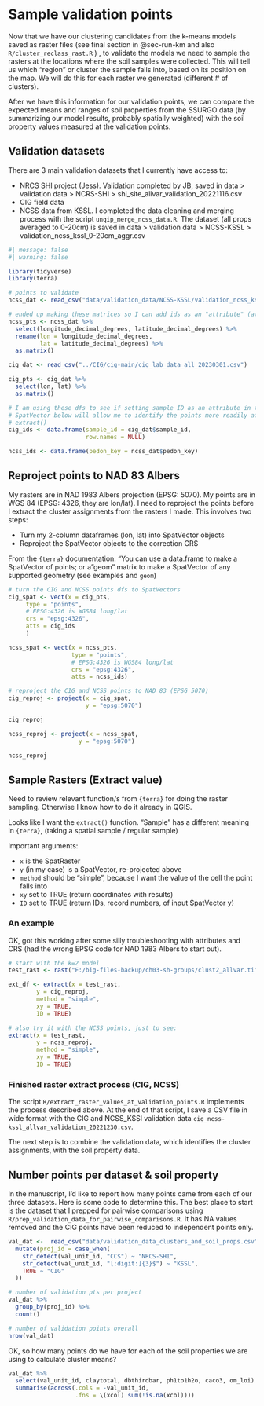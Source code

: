 # Sample validation points

Now that we have our clustering candidates from the k-means models saved as raster files (see final section in @sec-run-km and also `R/cluster_reclass_rast.R` ) , to validate the models we need to sample the rasters at the locations where the soil samples were collected.
This will tell us which "region" or cluster the sample falls into, based on its position on the map.
We will do this for each raster we generated (different \# of clusters).

After we have this information for our validation points, we can compare the expected means and ranges of soil properties from the SSURGO data (by summarizing our model results, probably spatially weighted) with the soil property values measured at the validation points.

## Validation datasets

There are 3 main validation datasets that I currently have access to:

-   NRCS SHI project (Jess). Validation completed by JB, saved in data \> validation data \> NCRS-SHI \> shi_site_allvar_validation_20221116.csv
-   CIG field data
-   NCSS data from KSSL. I completed the data cleaning and merging process with the script `unqip_merge_ncss_data.R`. The dataset (all props averaged to 0-20cm) is saved in data \> validation data \> NCSS-KSSL \> validation_ncss_kssl_0-20cm_aggr.csv

```r
#| message: false
#| warning: false

library(tidyverse)
library(terra)

# points to validate
ncss_dat <- read_csv("data/validation_data/NCSS-KSSL/validation_ncss_kssl_0-20cm_aggr.csv")

# ended up making these matrices so I can add ids as an "attribute" (atts) in the vect function 
ncss_pts <- ncss_dat %>% 
  select(longitude_decimal_degrees, latitude_decimal_degrees) %>% 
  rename(lon = longitude_decimal_degrees,
         lat = latitude_decimal_degrees) %>% 
  as.matrix()

cig_dat <- read_csv("../CIG/cig-main/cig_lab_data_all_20230301.csv")

cig_pts <- cig_dat %>% 
  select(lon, lat) %>% 
  as.matrix()

# I am using these dfs to see if setting sample ID as an attribute in the
# SpatVector below will allow me to identify the points more readily after
# extract()
cig_ids <- data.frame(sample_id = cig_dat$sample_id,
                      row.names = NULL)

ncss_ids <- data.frame(pedon_key = ncss_dat$pedon_key)
```

## Reproject points to NAD 83 Albers

My rasters are in NAD 1983 Albers projection (EPSG: 5070).
My points are in WGS 84 (EPSG: 4326, they are lon/lat).
I need to reproject the points before I extract the cluster assignments from the rasters I made.
This involves two steps:

-   Turn my 2-column dataframes (lon, lat) into SpatVector objects
-   Reproject the SpatVector objects to the correction CRS

From the `{terra}` documentation: "You can use a data.frame to make a SpatVector of points; or a"geom" matrix to make a SpatVector of any supported geometry (see examples and `geom`)

```r

# turn the CIG and NCSS points dfs to SpatVectors
cig_spat <- vect(x = cig_pts,
     type = "points",
     # EPSG:4326 is WGS84 long/lat
     crs = "epsg:4326",
     atts = cig_ids
     )

ncss_spat <- vect(x = ncss_pts,
                  type = "points",
                  # EPSG:4326 is WGS84 long/lat
                  crs = "epsg:4326",
                  atts = ncss_ids)

# reproject the CIG and NCSS points to NAD 83 (EPSG 5070)
cig_reproj <- project(x = cig_spat,
                      y = "epsg:5070")

cig_reproj

ncss_reproj <- project(x = ncss_spat,
                    y = "epsg:5070")

ncss_reproj


```

## Sample Rasters (Extract value)

Need to review relevant function/s from `{terra}` for doing the raster sampling.
Otherwise I know how to do it already in QGIS.

Looks like I want the `extract()` function.
"Sample" has a different meaning in `{terra}`, (taking a spatial sample / regular sample)

Important arguments:

-   `x` is the SpatRaster
-   `y` (in my case) is a SpatVector, re-projected above
-   `method` should be "simple", because I want the value of the cell the point falls into
-   `xy` set to TRUE (return coordinates with results)
-   `ID` set to TRUE (return IDs, record numbers, of input SpatVector y)

### An example

OK, got this working after some silly troubleshooting with attributes and CRS (had the wrong EPSG code for NAD 1983 Albers to start out).

```r
# start with the k=2 model
test_rast <- rast("F:/big-files-backup/ch03-sh-groups/clust2_allvar.tif")

ext_df <- extract(x = test_rast,
        y = cig_reproj,
        method = "simple",
        xy = TRUE,
        ID = TRUE)  

# also try it with the NCSS points, just to see:
extract(x = test_rast,
        y = ncss_reproj,
        method = "simple", 
        xy = TRUE,
        ID = TRUE)

```

### Finished raster extract process (CIG, NCSS)

The script `R/extract_raster_values_at_validation_points.R` implements the process described above.
At the end of that script, I save a CSV file in wide format with the CIG and NCSS_KSSl validation data `cig_ncss-kssl_allvar_validation_20221230.csv`.

The next step is to combine the validation data, which identifies the cluster assignments, with the soil property data.

## Number points per dataset & soil property

In the manuscript, I'd like to report how many points came from each of our three datasets.
Here is some code to determine this.
The best place to start is the dataset that I prepped for pairwise comparisons using `R/prep_validation_data_for_pairwise_comparisons.R`.
It has NA values removed and the CIG points have been reduced to independent points only.

```r

val_dat <-  read_csv("data/validation_data_clusters_and_soil_props.csv") %>% 
  mutate(proj_id = case_when(
    str_detect(val_unit_id, "CC$") ~ "NRCS-SHI",
    str_detect(val_unit_id, "[:digit:]{3}$") ~ "KSSL",
    TRUE ~ "CIG"
  ))

# number of validation pts per project
val_dat %>% 
  group_by(proj_id) %>% 
  count()

# number of validation points overall
nrow(val_dat)
```

OK, so how many points do we have for each of the soil properties we are using to calculate cluster means?

```r

val_dat %>% 
  select(val_unit_id, claytotal, dbthirdbar, ph1to1h2o, caco3, om_loi) %>% 
  summarise(across(.cols = -val_unit_id,
                   .fns = \(xcol) sum(!is.na(xcol))))

```
